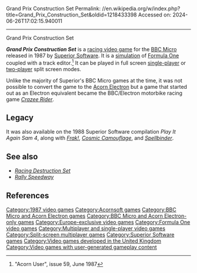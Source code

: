 Grand Prix Construction Set
Permalink: //en.wikipedia.org/w/index.php?title=Grand_Prix_Construction_Set&oldid=1218433398
Accessed on: 2024-06-26T17:02:15.940011



------
Grand Prix Construction Set
{{Infobox VG
| title = Grand Prix Construction Set
| image = [[Image:Grand Prix Construction Set.jpg|210px|''Grand Prix Construction Set'' cover art]]
| caption = 
| developer = 
| publisher = [[Superior Software]]<br>[[Acornsoft]]
| designer = A. Bradley
| released = {{vgrelease|EU|1987<ref>[http://www.gamefaqs.com/bbc/949486-grand-prix-construction-set/data ''Grand Prix Construction Set''] at [[GameFAQs]]</ref>}}
| genre = [[Racing video game|Racing]]
| modes = [[Single-player video game|Single-player]], [[Two-player video game|2-player]]
| platforms = [[BBC Micro]]
}}

'''''Grand Prix Construction Set''''' is a [[racing video game]] for the [[BBC Micro]] released in 1987 by [[Superior Software]]. It is a [[simulation]] of [[Formula One]] coupled with a track editor.<ref>"Acorn User", issue 59, June 1987</ref> It can be played in full screen [[Single-player video game|single-player]] or [[Two-player video game|two-player]] split screen modes.

Unlike the majority of Superior's BBC Micro games at the time, it was not possible to convert the game to the [[Acorn Electron]] but a game that started out as an Electron equivalent became the BBC/Electron motorbike racing game ''[[Crazee Rider]]''.

==Legacy==
It was also available on the 1988 Superior Software compilation ''Play It Again Sam 4'', along with ''[[Frak!]]'', ''[[Cosmic Camouflage]]'', and ''[[Spellbinder (video game)|Spellbinder]]''.

==See also==
* ''[[Racing Destruction Set]]''
* ''[[Rally Speedway]]''

== References ==
<references/>

{{Superior Software}}
{{Formula One games}}

{{racing-videogame-stub}}

[[Category:1987 video games]]
[[Category:Acornsoft games]]
[[Category:BBC Micro and Acorn Electron games]]
[[Category:BBC Micro and Acorn Electron-only games]]
[[Category:Europe-exclusive video games]]
[[Category:Formula One video games]]
[[Category:Multiplayer and single-player video games]]
[[Category:Split-screen multiplayer games]]
[[Category:Superior Software games]]
[[Category:Video games developed in the United Kingdom]]
[[Category:Video games with user-generated gameplay content]]